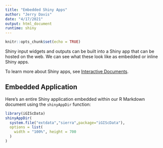 ```yaml
---
title: "Embedded Shiny Apps"
author: "Jerry Davis"
date: "4/17/2021"
output: html_document
runtime: shiny
---
```


```r
knitr::opts_chunk$set(echo = TRUE)
```

Shiny input widgets and outputs can be built into a Shiny app that can
be hosted on the web. We can see what these look like as embedded or inline
Shiny apps.  

To learn more about Shiny apps, see [Interactive Documents](http://rmarkdown.rstudio.com/authoring_shiny.html).

## Embedded Application

Here's an entire Shiny application embedded within our R Markdown document using the `shinyAppDir` function:

```r
library(iGIScData)
shinyAppDir(
  system.file("extdata","sierra",package="iGIScData"),
  options = list(
    width = "100%", height = 700
  )
)
```





